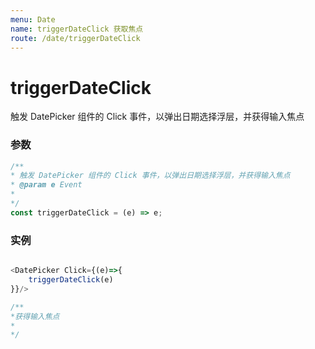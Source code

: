 ```yaml
---
menu: Date
name: triggerDateClick 获取焦点
route: /date/triggerDateClick
---
```


# triggerDateClick
触发 DatePicker 组件的 Click 事件，以弹出日期选择浮层，并获得输入焦点

### 参数

```typescript
/**
* 触发 DatePicker 组件的 Click 事件，以弹出日期选择浮层，并获得输入焦点
* @param e Event
*
*/
const triggerDateClick = (e) => e;
```

### 实例

```javascript

<DatePicker Click={(e)=>{
    triggerDateClick(e)
}}/>

/**
*获得输入焦点
*
*/

```